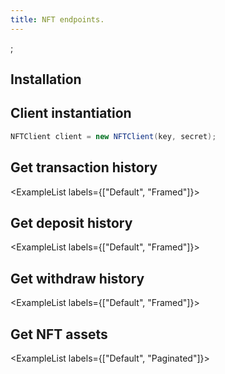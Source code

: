 ```yaml
---
title: NFT endpoints.
---
```


<RepoBadges artifact="nft" version={data.version} />;

## Installation

<InstallationInstructions repo="nft" version={data.version} />

## Client instantiation

```java
NFTClient client = new NFTClient(key, secret);
```

## Get transaction history

<ExampleList labels={["Default", "Framed"]}>
    <Example
        payload="TransactionHistory"
        method="getTransactions(new TransactionHistoryParams(OrderType.SELL_ORDER))"
    />
    <Example payload="TransactionHistory" method="getTransactions(new TransactionHistoryParams(OrderType.SELL_ORDER)" />
</ExampleList>

## Get deposit history

<ExampleList labels={["Default", "Framed"]}>
    <Example payload="DepositHistory" method="getDeposits()" />
    <Example payload="DepositHistory" method="getDeposits(new FramedPaging(page))" />
</ExampleList>

## Get withdraw history

<ExampleList labels={["Default", "Framed"]}>
    <Example payload="WithdrawHistory" method="getWithdraws()" />
    <Example payload="WithdrawHistory" method="getWithdraws(new FramedPaging(page))" />
</ExampleList>

## Get NFT assets

<ExampleList labels={["Default", "Paginated"]}>
    <Example payload="AssetHistory" method="getAssets()" />
    <Example payload="AssetHistory" method="getAssets(new Paging(1))" />
</ExampleList>
